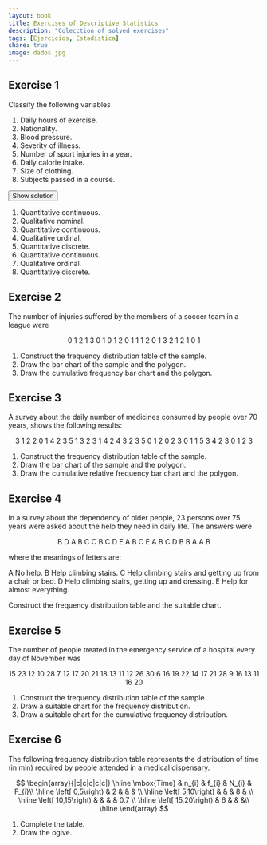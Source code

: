 ```yaml
---
layout: book
title: Exercises of Descriptive Statistics
description: "Colecction of solved exercises"
tags: [Ejercicios, Estadística]
share: true
image: dados.jpg
---
```


## Exercise 1
Classify the following variables

1. Daily hours of exercise.
2. Nationality.
3.  Blood pressure.
4.  Severity of illness.
5.  Number of sport injuries in a year.
6.  Daily calorie intake.
7.  Size of clothing.
8.  Subjects passed in a course.

<div><button class="solution">Show solution</button></div>
<p id="solution" style="display: none">

1. Quantitative continuous.
2. Qualitative nominal.
3. Quantitative continuous.
4. Qualitative ordinal.
5. Quantitative discrete.
6. Quantitative continuous.
7. Qualitative ordinal.
8. Quantitative discrete.
</p>

## Exercise 2
The number of injuries suffered by the members of a soccer team in a league were

<div style="text-align:center">
0 1 2 1 3 0 1 0 1 2 0 1 1 1 2 0 1 3 2 1 2 1 0 1
</div>

1.  Construct the frequency distribution table of the sample.
2.  Draw the bar chart of the sample and the polygon.
3.  Draw the cumulative frequency bar chart and the polygon.

## Exercise 3
A survey about the daily number of medicines consumed by people over 70 years, shows the following results:

<div style="text-align:center">
3 1 2 2 0 1 4 2 3 5 1 3 2 3 1 4 2 4 3 2
3 5 0 1 2 0 2 3 0 1 1 5 3 4 2 3 0 1 2 3
</div>

1.  Construct the frequency distribution table of the sample.
2.  Draw the bar chart of the sample and the polygon.
3.  Draw the cumulative relative frequency bar chart and the polygon.

## Exercise 4
In a survey about the dependency of older people, 23 persons over 75 years were asked about the help they need in daily life. The answers were

<div style="text-align:center">
B D A B C C B C D E A B C E A B C D B B A A B
</div>

where the meanings of letters are:

A No help.
B Help climbing stairs.
C Help climbing stairs and getting up from a chair or bed.
D Help climbing stairs, getting up and dressing.
E Help for almost everything.

Construct the frequency distribution table and the suitable chart.

## Exercise 5
The number of people treated in the emergency service of a hospital every day of November was

<div style="text-align:center">
15 23 12 10 28 7 12 17 20 21 18 13 11 12 26
30 6 16 19 22 14 17 21 28 9 16 13 11 16 20
</div>

1.  Construct the frequency distribution table of the sample.
2.  Draw a suitable chart for the frequency distribution.
3.  Draw a suitable chart for the cumulative frequency distribution.

## Exercise 6
The following frequency distribution table represents the distribution of time (in min) required by people attended in a medical dispensary.

$$
\begin{array}{|c|c|c|c|c|}
\hline \mbox{Time} & n_{i} & f_{i} & N_{i} & F_{i}\\
\hline 
\left[ 0,5\right) & 2 &  &  &  \\ 
\hline 
\left[ 5,10\right) &  &  & 8 &  \\ 
\hline 
\left[ 10,15\right) &  & &  & 0.7 \\ 
\hline 
\left[ 15,20\right) & 6 &  &  &\\ 
\hline
\end{array}
$$

1.  Complete the table.
2.  Draw the ogive.
